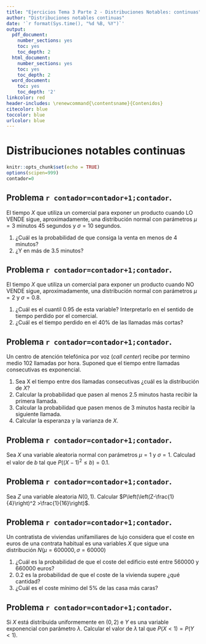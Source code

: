 ```yaml
---
title: "Ejercicios Tema 3 Parte 2 - Distribuciones Notables: continuas"
author: "Distribuciones notables continuas"
date: '`r format(Sys.time(), "%d %B, %Y")`'
output:
  pdf_document:
    number_sections: yes
    toc: yes
    toc_depth: 2
  html_document:
    number_sections: yes
    toc: yes
    toc_depth: 2
  word_document:
    toc: yes
    toc_depth: '2'
linkcolor: red
header-includes: \renewcommand{\contentsname}{Contenidos}
citecolor: blue
toccolor: blue
urlcolor: blue 
---
```



# Distribuciones notables continuas

```r
knitr::opts_chunk$set(echo = TRUE)
options(scipen=999)
contador=0
```



## Problema `r contador=contador+1;contador`.

El tiempo $X$ que utiliza un comercial para exponer un producto cuando LO VENDE sigue, aproximadamente,
una distribución  normal  con parámetros $\mu =3$
minutos  45 segundos y  $\sigma = 10$ segundos. 

1. ¿Cuál es la probabilidad de que  consiga la venta  en menos de 4 minutos?  
2. ¿Y en más de 3.5 minutos? 

## Problema `r contador=contador+1;contador`.

El tiempo $X$ que utiliza un comercial para exponer un producto cuando NO VENDE sigue, aproximadamente, una distribución  normal  con parámetros $\mu=2$ y $\sigma=0.8$.

1. ¿Cuál  es el cuantil  $0.95$ de esta variable? Interpretarlo en el sentido de tiempo perdido por el comercial.
2. ¿Cuál es  el tiempo perdido   en el 40\% de las llamadas más cortas?

## Problema `r contador=contador+1;contador`.

Un centro de atención telefónica por voz (*call center*) recibe  por termino medio 102 llamadas por hora. Suponed que el tiempo entre llamadas consecutivas es exponencial.
    
1. Sea X el tiempo entre dos llamadas consecutivas ¿cuál es la distribución de $X$? 
2. Calcular la probabilidad que pasen al menos 2.5 minutos hasta recibir la primera llamada.
3. Calcular la probabilidad que pasen menos de  3 minutos hasta recibir  la siguiente llamada.
4. Calcular la esperanza y la varianza de $X$.

## Problema `r contador=contador+1;contador`.

Sea $X$ una variable aleatoria normal con parámetros $\mu=1$ y
$\sigma=1$. Calculad el valor de $b$ tal que $P\left((X-1)^2\leq b\right)=0.1$.


## Problema `r contador=contador+1;contador`.

Sea $Z$ una variable aleatoria $N(0,1)$. Calcular
$P\left(\left(Z-\frac{1}{4}\right)^2 >\frac{1}{16}\right)$.


## Problema `r contador=contador+1;contador`.

Un  contratista de viviendas unifamiliares de lujo   considera que el coste en euros  de una contrata habitual es una variables $X$  que sigue una distribución  $N(\mu=600000,\sigma=60000)$

1.  ¿Cuál es la probabilidad de que  el coste del edificio esté entre 560000 y 660000 euros?
2. 0.2 es la probabilidad de que el coste de la vivienda supere ¿qué cantidad?
3. ¿Cuál es el coste mínimo del  5\% de las casa más caras?
    

## Problema `r contador=contador+1;contador`.

Si $X$ está distribuida uniformemente en $(0,2)$ e $Y$ es una variable exponencial con parámetro $\lambda$. Calcular el valor de $\lambda$ tal que $P(X<1)=P(Y<1)$. 


